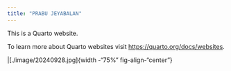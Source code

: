 ```yaml
---
title: "PRABU JEYABALAN"
---
```


This is a Quarto website.

To learn more about Quarto websites visit <https://quarto.org/docs/websites>.

|[./image/20240928.jpg]{width -"75%" fig-align-"center"}